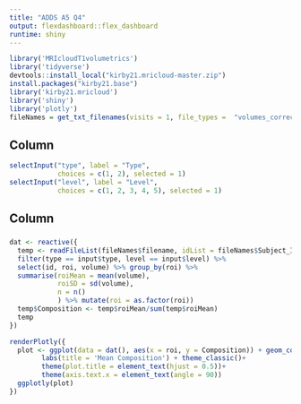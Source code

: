 ```yaml
---
title: "ADDS A5 Q4"
output: flexdashboard::flex_dashboard
runtime: shiny
---
```


```r
library('MRIcloudT1volumetrics')
library('tidyverse')
devtools::install_local("kirby21.mricloud-master.zip")
install.packages("kirby21.base")
library('kirby21.mricloud')
library('shiny')
library('plotly')
fileNames = get_txt_filenames(visits = 1, file_types =  "volumes_corrected")
```
Column {.sidebar}
-----------------------------------------------------------------------
```r
selectInput("type", label = "Type",
            choices = c(1, 2), selected = 1)
selectInput("level", label = "Level",
            choices = c(1, 2, 3, 4, 5), selected = 1)
```
Column
-----------------------------------------------------------------------

###

```r
dat <- reactive({
  temp <- readFileList(fileNames$filename, idList = fileNames$Subject_ID) %>%
  filter(type == input$type, level == input$level) %>%
  select(id, roi, volume) %>% group_by(roi) %>%
  summarise(roiMean = mean(volume),
            roiSD = sd(volume),
            n = n()
            ) %>% mutate(roi = as.factor(roi))
  temp$Composition <- temp$roiMean/sum(temp$roiMean)
  temp
})

renderPlotly({
  plot <- ggplot(data = dat(), aes(x = roi, y = Composition)) + geom_col(fill = '#6495ED')+
        labs(title = 'Mean Composition') + theme_classic()+
        theme(plot.title = element_text(hjust = 0.5))+
        theme(axis.text.x = element_text(angle = 90))
  ggplotly(plot)
})
```


